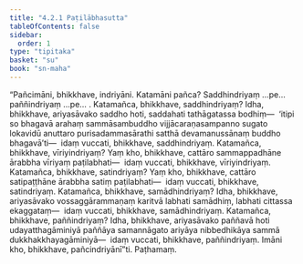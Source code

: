 ```yaml
---
title: "4.2.1 Paṭilābhasutta"
tableOfContents: false
sidebar:
  order: 1
type: "tipitaka"
basket: "su"
book: "sn-maha"
---
```



<DynamicBreadcrumb />

<Division number="481" book="sn-maha" bookNo="14" page="175">

<Paragraph number="1033" book="sn-maha">
“Pañcimāni, bhikkhave, indriyāni. Katamāni pañca? Saddhindriyaṃ …pe…  paññindriyaṃ …pe… . Katamañca, bhikkhave, saddhindriyaṃ? Idha, bhikkhave, ariyasāvako saddho hoti, saddahati tathāgatassa bodhiṃ—  ‘itipi so bhagavā arahaṃ sammāsambuddho vijjācaraṇasampanno sugato lokavidū anuttaro purisadammasārathi satthā devamanussānaṃ buddho bhagavā’ti—  idaṃ vuccati, bhikkhave, saddhindriyaṃ.
</Paragraph>

<Paragraph number="1034" book="sn-maha">
Katamañca, bhikkhave, vīriyindriyaṃ? Yaṃ kho, bhikkhave, cattāro sammappadhāne ārabbha vīriyaṃ paṭilabhati—  idaṃ vuccati, bhikkhave, vīriyindriyaṃ.
</Paragraph>

<Paragraph number="1035" book="sn-maha">
Katamañca, bhikkhave, satindriyaṃ? Yaṃ kho, bhikkhave, cattāro satipaṭṭhāne ārabbha satiṃ paṭilabhati—  idaṃ vuccati, bhikkhave, satindriyaṃ.
</Paragraph>

<Paragraph number="1036" book="sn-maha">
Katamañca, bhikkhave, samādhindriyaṃ? Idha, bhikkhave, ariyasāvako vossaggārammaṇaṃ karitvā labhati samādhiṃ, labhati cittassa ekaggataṃ—  idaṃ vuccati, bhikkhave, samādhindriyaṃ.
</Paragraph>

<Paragraph number="1037" book="sn-maha">
Katamañca, bhikkhave, paññindriyaṃ? Idha, bhikkhave, ariyasāvako paññavā hoti udayatthagāminiyā paññāya samannāgato ariyāya nibbedhikāya sammā dukkhakkhayagāminiyā—  idaṃ vuccati, bhikkhave, paññindriyaṃ. Imāni kho, bhikkhave, pañcindriyānī”ti.

</Paragraph>
</Division>

<Paragraph number="1038" type="center" book="sn-maha">
Paṭhamaṃ.
</Paragraph>